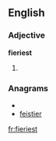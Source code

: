 ==English==

===Adjective===
'''fieriest'''

# {{superlative of|[[fiery]]}}

===Anagrams===
* {{alphagram|eefiirst}}
* [[feistier#English|feistier]]


[[fr:fieriest]]